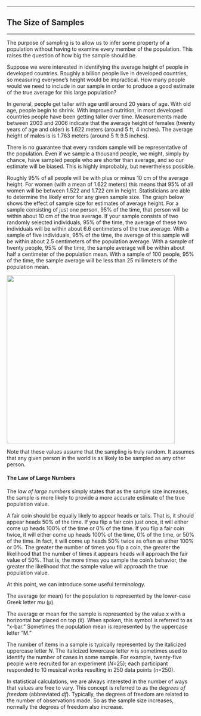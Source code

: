 

------------------------------------------------------------------------

## The Size of Samples

------------------------------------------------------------------------

The purpose of sampling is to allow us to infer some property of a
population without having to examine every member of the population.
This raises the question of how big the sample should be.

Suppose we were interested in identifying the average height of
people in developed countries. Roughly a billion people live in
developed countries, so measuring everyone's height would be
impractical. How many people would we need to include in our sample
in order to produce a good estimate of the true average for this
large population?

In general, people get taller with age until around 20 years of age.
With old age, people begin to shrink. With improved nutrition, in
most developed countries people have been getting taller over time.
Measurements made between 2003 and 2006 indicate that the average
height of females (twenty years of age and older) is 1.622 meters
(around 5 ft, 4 inches). The average height of males is is 1.763
meters (around 5 ft 9.5 inches).

There is no guarantee that every random sample will be
representative of the population. Even if we sample a thousand
people, we might, simply by chance, have sampled people who are
shorter than average, and so our estimate will be biased. This is
highly improbably, but nevertheless possible.

Roughly 95% of all people will be with plus or minus 10 cm of the
average height. For women (with a mean of 1.622 meters) this means
that 95% of all women will be between 1.522 and 1.722 cm in height.
Statisticians are able to determine the likely error for any given
sample size. The graph below shows the effect of sample size for
estimates of average height. For a sample consisting of just one
person, 95% of the time, that person will be within about 10 cm of
the true average. If your sample consists of two randomly selected
individuals, 95% of the time, the average of these two individuals
will be within about 6.6 centimeters of the true average. With a
sample of five individuals, 95% of the time, the average of this
sample will be within about 2.5 centimeters of the population
average. With a sample of twenty people, 95% of the time, the sample
average will be within about half a centimeter of the population
mean. With a sample of 100 people, 95% of the time, the sample
average will be less than 25 millimeters of the population mean.

![](Images/big_numbers_graph_cm.png){width="450"}

Note that these values assume that the sampling is truly random. It
assumes that any given person in the world is as likely to be
sampled as any other person.

#### The Law of Large Numbers

The *law of large numbers* simply states that as the sample size
increases, the sample is more likely to provide a more accurate
estimate of the true population value.

A fair coin should be equally likely to appear heads or tails. That
is, it should appear heads 50% of the time. If you flip a fair coin
just once, it will either come up heads 100% of the time or 0% of
the time. If you flip a fair coin twice, it will either come up
heads 100% of the time, 0% of the time, or 50% of the time. In fact,
it will come up heads 50% twice as often as either 100% or 0%. The
greater the number of times you flip a coin, the greater the
likelihood that the number of times it appears heads will approach
the fair value of 50%. That is, the more times you sample the coin's
behavior, the greater the likelihood that the sample value will
approach the true population value.

At this point, we can introduce some useful terminology.

The average (or mean) for the population is represented by the
lower-case Greek letter *mu* (μ).

The average or mean for the sample is represented by the value x
with a horizontal bar placed on top (x̄). When spoken, this symbol is
referred to as "x-bar." Sometimes the population mean is represented
by the uppercase letter "M."

The number of items in a sample is typically represented by the
italicized uppercase letter *N*. The italicized lowercase letter *n*
is sometimes used to identify the number of cases in some sample.
For example, twenty-five people were recruited for an experiment
(*N*=25); each participant responded to 10 musical works resulting
in 250 data points (*n*=250).

In statistical calculations, we are always interested in the number
of ways that values are free to vary. This concept is referred to as
the *degrees of freedom* (abbreviated *df*). Typically, the degrees
of freedom are related to the number of observations made. So as the
sample size increases, normally the degrees of freedom also
increase.
